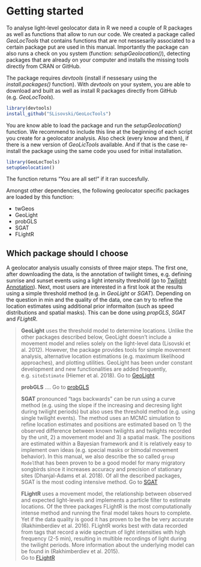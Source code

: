 # Getting started {#start}

To analyse light-level geolocator data in R we need a couple of R packages as well as functions that allow to run our code. We created a package called _GeoLocTools_ that contains functions that are not nessesarily associated to a certain package put are used in this manual. Importantly the package can also runs a check on you system (function: _setupGeolocation()_), detecting packages that are already on your computer and installs the missing tools directly from CRAN or GitHub.

The package requires _devtools_ (install if nessesary using the _install.packages()_ function). With _devtools_ on your system, you are able to download and built as well as install R packages directly from GitHub (e.g. _GeoLocTools_).

```r
library(devtools)
install_github("SLisovski/GeoLocTools")
```

You are know able to load the package and run the _setupGeolocation()_ function. We recommend to include this line at the beginning of each script you create for a geolocator analysis. Also check (every know and then), if there is a new version of _GeoLicTools_ available. And if that is the case re-install the package using the same code you used for initial installation.

```r
library(GeoLocTools)
setupGeolocation()
``` 

The function returns "You are all set!" if it ran succesfully.


Amongst other dependencies, the following geolocator specific packages are  loaded by this function:

* twGeos
* GeoLight
* probGLS
* SGAT
* FLightR


## Which package should I choose {-}

A geolocator analysis usually consists of three major steps. The first one, after downloading the data, is the annotation of twilight times, e.g. defining sunrise and sunset events using a light intensity threshold (go to [Twilight Annotation](#twilight)). Next, most users are interested in a first look at the results using a simple threshold method (e.g. in _GeoLight_ or _SGAT_). Depending on the question in min and the quality of the data, one can try to refine the location estimates using additional prior informaiton (such as speed distributions and spatial masks). This can be done using _propGLS_, _SGAT_ and _FLightR_.


> **GeoLight** uses the threshold model to determine locations. Unlike the other packages described below, GeoLight doesn't include a movement model and relies solely on the light-level data (Lisovski et al. 2012). However, the package provides tools for simple movement analysis, alternative location estimations (e.g. maximum likelihood approaches), and plotting utilities. GeoLight has been under constant development and new functionalities are added frequently, e.g. `siteEstimate` (Hiemer  et al. 2018). 
Go to [GeoLight](#GeoLight)
> 
> **probGLS** .... 
> Go to [probGLS](#probGLS)
> 
> **SGAT** pronounced "tags backwards" can be run using a curve method (e.g. using the slope if the increasing and decresing light during twilight periods) but also uses the threshold method (e.g. using single twilight events). The method uses an MCMC simulation to refine location estimates and positions are estimated based on 1) the observed difference between known twilights and twilights recorded by the unit, 2) a movement model and 3) a spatial mask. The positions are estimated within a Bayesian framework and it is relatively easy to implement own ideas (e.g. special masks or bimodal movement behavior). In this manual, we also describe the so called `group Model`that has been proven to be a good model for many migratory songbirds since it increases accuracy and precision of stationary sites (Dhanjal-Adams et al. 2018). Of all the described packages, SGAT is the most coding intensive method.
Go to [SGAT](#SGAT)
> 
> **FLightR** uses a movement model, the relationship between observed and expected light-levels and implements a particle filter to estimate locations. Of the three packages FLightR is the most computationally intense method and running the final model takes hours to complete. Yet if the data quality is good it has proven to be the be very accurate (Rakhimberdiev et al. 2016). FLightR works best with data recorded from tags that record a wide spectrum of light intensities with high frequency (2-5 min), resulting in multible recordings of light during the twilight periods. More information about the underlying model can be found in (Rakhimberdiev et al. 2015).  
Go to [FLightR](#FLightR)
> 
